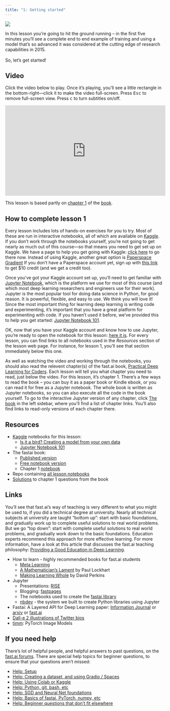 ```yaml
---
title: "1: Getting started"
---
```


::: {layout="[30,70]"}

![](../images/bunny_net.png)

In this lesson you're going to hit the ground running -- in the first five minutes you'll see a complete end to end example of training and using a model that's so advanced it was considered at the cutting edge of research capabilities in 2015.<br/><br/>So, let's get started!

:::

## Video

Click the video below to play. Once it's playing, you'll see a little rectangle in the bottom-right---click it to make the video full-screen. Press <kbd>Esc</kbd> to remove full-screen view. Press <kbd>c</kbd> to turn subtitles on/off.

<iframe width="514" height="289" src="https://www.youtube-nocookie.com/embed/8SF_h3xF3cE?modestbranding=1" title="fast.ai lesson 1" frameborder="0" allow="accelerometer; clipboard-write; encrypted-media; gyroscope; picture-in-picture" allowfullscreen></iframe>

This lesson is based partly on [chapter 1](https://github.com/fastai/fastbook/blob/master/01_intro.ipynb) of the [book](https://www.amazon.com/Deep-Learning-Coders-fastai-PyTorch/dp/1492045527).

## How to complete lesson 1

Every lesson includes lots of hands-on exercises for you to try. Most of these are run in interactive notebooks, all of which are available on [Kaggle](../Resources/kaggle.html). If you don't work through the notebooks yourself, you're not going to get nearly as much out of this course---so that means you need to get set up on Kaggle. We have a page to help you get going with Kaggle: [click here](../Resources/kaggle.html) to go there now. Instead of using Kaggle, another great option is [Paperspace Gradient](https://gradient.run/notebooks) If you don't have a Paperspace account yet, sign up with [this link](https://console.paperspace.com/signup?R=lg6rnx) to get $10 credit (and we get a credit too).

Once you've got your Kaggle account set up, you'll need to get familiar with [Jupyter Notebook](https://jupyter.org/), which is the platform we use for most of this course (and which most deep learning researchers and engineers use for their work). Jupyter is the most popular tool for doing data science in Python, for good reason. It is powerful, flexible, and easy to use. We think you will love it! Since the most important thing for learning deep learning is writing code and experimenting, it's important that you have a great platform for experimenting with code. If you haven't used it before, we've provided this to help you get started: [Jupyter Notebook 101](https://www.kaggle.com/code/jhoward/jupyter-notebook-101).

OK, now that you have your Kaggle account and know how to use Jupyter, you're ready to open the notebook for this lesson: [here it is](https://www.kaggle.com/code/jhoward/is-it-a-bird-creating-a-model-from-your-own-data). For every lesson, you can find links to all notebooks used in the *Resources* section of the lesson web page. For instance, for lesson 1, you'll see that section immediately below this one.

As well as watching the video and working through the notebooks, you should also read the relevent chapter(s) of the fast.ai book, [Practical Deep Learning for Coders](https://www.amazon.com/Deep-Learning-Coders-fastai-PyTorch-ebook-dp-B08C2KM7NR/dp/B08C2KM7NR). Each lesson will tell you what chapter you need to read, just below the video. For this lesson, it's chapter 1. There's a few ways to read the book -- you can buy it as a paper book or Kindle ebook, or you can read it for free as a Jupyter notebook. The whole book is written as Jupyter notebooks, so you can also execute all the code in the book yourself. To go to the interactive Jupyter version of any chapter, click [The book](../Resources/book.html) in the left sidebar, where you'll find a list of chapter links. You'll also find links to read-only versions of each chapter there.

## Resources

- [Kaggle](../Resources/kaggle.html) notebooks for this lesson:
  - [Is it a bird? Creating a model from your own data](https://www.kaggle.com/code/jhoward/is-it-a-bird-creating-a-model-from-your-own-data)
  - [Jupyter Notebook 101](https://www.kaggle.com/code/jhoward/jupyter-notebook-101)
- The fastai book:
  - [Published version](https://www.amazon.com/Deep-Learning-Coders-fastai-PyTorch-ebook-dp-B08C2KM7NR/dp/B08C2KM7NR)
  - [Free notebook version](https://github.com/fastai/fastbook)
  - Chapter 1 [notebook](https://github.com/fastai/fastbook/blob/master/01_intro.ipynb)
- Repo containing [all lesson notebooks](https://github.com/fastai/course22)
- [Solutions](https://forums.fast.ai/t/fastbook-chapter-1-questionnaire-solutions-wiki/65647) to chapter 1 questions from the book

## Links

You'll see that fast.ai's way of teaching is very different to what you might be used to, if you did a technical degree at university. Nearly all technical subjects at university are taught "bottom up": start with basic foundations, and gradually work up to complete useful solutions to real world problems. But we go "top down": start with complete useful solutions to real world problems, and gradually work down to the basic foundations. Education experts recommend this approach for more effective learning. For more information, have a look at this article that discusses the fast.ai teaching philosophy: [Providing a Good Education in Deep Learning](https://www.fast.ai/2016/10/08/teaching-philosophy/).

- How to learn - highly recommended books for fast.ai students
  - [Meta Learning](https://radekosmulski.gumroad.com/l/learn_deep_learning)
  - [A Mathematician's Lament](https://www.maa.org/external_archive/devlin/LockhartsLament.pdf) by Paul Lockhart
  - [Making Learning Whole](http://www.pz.harvard.edu/resources/making-learning-whole-how-seven-principles-of-teaching-can-transform-education) by David Perkins
- Jupyter
  - Presentations: [RISE](https://rise.readthedocs.io/en/latest/)
  - Blogging: [fastpages](https://github.com/fastai/fastpages)
  - The notebooks used to create the [fastai library](https://github.com/fastai/fastai/tree/master/nbs)
  - [nbdev](https://nbdev.fast.ai/) - the system we built to create Python libraries using Jupyter
- Fastai: A Layered API for Deep Learning paper: [Information Journal](https://www.mdpi.com/2078-2489/11/2/108) or [arxiv](https://arxiv.org/abs/2002.04688) or [fast.ai](https://www.fast.ai/2020/02/13/fastai-A-Layered-API-for-Deep-Learning/)
- [Dall-e 2 illustrations of Twitter bios](https://twitter.com/nickcammarata/status/1511861061988892675)
- [timm](https://timm.fast.ai): PyTorch Image Models

## If you need help

There's lot of helpful people, and helpful answers to past questions, on the [fast.ai forums](https://forums.fast.ai/c/p1v5/54). There are special help topics for beginner questions, to ensure that your questions aren’t missed:

- [Help: Setup](https://forums.fast.ai/t/help-setup/95289)
- [Help: Creating a dataset, and using Gradio / Spaces](https://forums.fast.ai/t/help-creating-a-dataset-and-using-gradio-spaces/96281)
- [Help: Using Colab or Kaggle](https://forums.fast.ai/t/help-using-colab-or-kaggle/96280)
- [Help: Python, git, bash, etc](https://forums.fast.ai/t/help-python-git-bash-etc/96282)
- [Help: SGD and Neural Net foundations](https://forums.fast.ai/t/help-sgd-and-neural-net-foundations/96286)
- [Help: Basics of fastai, PyTorch, numpy, etc](https://forums.fast.ai/t/help-basics-of-fastai-pytorch-numpy-etc/96285)
- [Help: Beginner questions that don’t fit elsewhere](https://forums.fast.ai/t/help-beginner-questions-that-dont-fit-elsewhere/96284)

